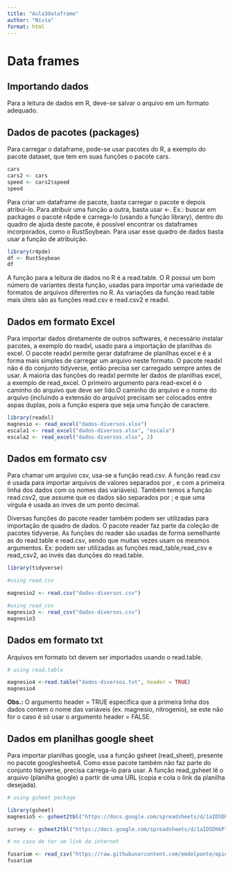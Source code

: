 ```yaml
---
title: "Aula3dataframe"
author: "Nívia"
format: html
---
```


# Data frames

## Importando dados

Para a leitura de dados em R, deve-se salvar o arquivo em um formato adequado.

## Dados de pacotes (packages)

Para carregar o dataframe, pode-se usar pacotes do R, a exemplo do pacote dataset, que tem em suas funções o pacote cars.

```r
cars
cars2 <- cars
speed <- cars2$speed
speed
```

Para criar um dataframe de pacote, basta carregar o pacote e depois atribui-lo. Para atribuir uma função a outra, basta usar \<-. 
Ex.: buscar em packages o pacote r4pde e carrega-lo (usando a função library), dentro do quadro de ajuda deste pacote, é possível encontrar os dataframes incorporados, como o RustSoybean. Para usar esse quadro de dados basta usar a função de atribuição.

```r
library(r4pde)
df <- RustSoybean
df
```

A função para a leitura de dados no R é a read.table. O R possui um bom número de variantes desta função, usadas para importar uma variedade de formatos de arquivos diferentes no R. As variações da função read.table mais úteis são as funções read.csv e read.csv2 e readxl.

## Dados em formato Excel

Para importar dados diretamente de outros softwares, é necessário instalar pacotes, a exemplo do readxl, usado para a importação de planilhas do excel. O pacote readxl permite gerar dataframe de planilhas excel e é a forma mais simples de carregar um arquivo neste formato. O pacote readxl não é do conjunto tidyverse, então precisa ser carregado sempre antes de usar. A maioria das funções do readxl permite ler dados de planilhas excel, a exemplo de read_excel. O primeiro argumento para read-excel é o caminho do arquivo que deve ser lido.O caminho do arquivo e o nome do arquivo (incluindo a extensão do arquivo) precisam ser colocados entre aspas duplas, pois a função espera que seja uma função de caractere.

```r
library(readxl)
magnesio <- read_excel("dados-diversos.xlsx")
escala1 <- read_excel("dados-diversos.xlsx", "escala")
escala2 <- read_excel("dados-diversos.xlsx", 2)
```

## Dados em formato csv

Para chamar um arquivo csv, usa-se a função read.csv. A função read.csv é usada para importar arquivos de valores separados por , e com a primeira linha dos dados com os nomes das variáveis). Também temos a função read.csv2, que assume que os dados são separados por ; e que uma vírgula é usada ao inves de um ponto decimal.

Diversas funções do pacote reader também podem ser utilizadas para importação de quadro de dados. O pacote reader faz parte da coleção de pacotes tidyverse. As funções do reader são usadas de forma semelhante as do read.table e read.csv, sendo que muitas vezes usam os mesmos argumentos. Ex: podem ser utilizadas as funções read_table,read_csv e read_csv2, ao invés das dunções do read.table.

```r
library(tidyverse)

#using read.csv

magnesio2 <- read.csv("dados-diversos.csv")

#using read_csv
magnesio3 <- read_csv("dados-diversos.csv")
magnesio3
```

## Dados em formato txt

Arquivos em formato txt devem ser importados usando o read.table.

```r
# using read.table

magnesio4 <-read.table("dados-diversos.txt", header = TRUE)
magnesio4
```

**Obs.:** O argumento header = TRUE especifica que a primeira linha dos dados contem o nome das variáveis (ex. magnesio, nitrogenio), se este não for o caso é só usar o argumento header = FALSE.

## Dados em planilhas google sheet

Para importar planilhas google, usa a função gsheet (read_sheet), presente no pacote googlesheets4. Como esse pacote também não faz parte do conjunto tidyverse, precisa carrega-lo para usar. A função read_gsheet lê o arquivo (planilha google) a partir de uma URL (copia e cola o link da planilha desejada).

```r
# using gsheet package

library(gsheet)
magnesio5 <- gsheet2tbl("https://docs.google.com/spreadsheets/d/1aID5Dh6PlBVCKzU1j7k-WA6zuWQWE2NhtWEgdJtt5iA/edit?usp=sharing")

survey <- gsheet2tbl("https://docs.google.com/spreadsheets/d/1aID5Dh6PlBVCKzU1j7k-WA6zuWQWE2NhtWEgdJtt5iA/edit#gid=366054269")

# no caso de ter um link da internet

fusarium <- read_csv("https://raw.githubusercontent.com/emdelponte/epidemiology-R/main/data/fusarium_banana.csv")
fusarium
```
